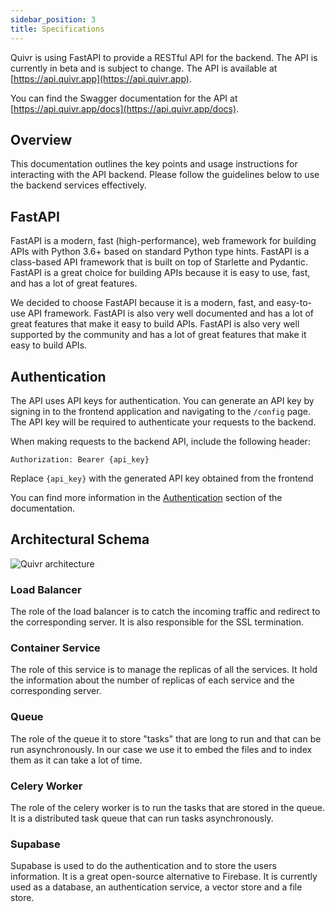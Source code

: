 ```yaml
---
sidebar_position: 3
title: Specifications
---
```


Quivr is using FastAPI to provide a RESTful API for the backend. The API is currently in beta and is subject to change. The API is available at [https://api.quivr.app](https://api.quivr.app).

You can find the Swagger documentation for the API at [https://api.quivr.app/docs](https://api.quivr.app/docs).

## Overview

This documentation outlines the key points and usage instructions for interacting with the API backend. Please follow the guidelines below to use the backend services effectively.

## FastAPI

FastAPI is a modern, fast (high-performance), web framework for building APIs with Python 3.6+ based on standard Python type hints. FastAPI is a class-based API framework that is built on top of Starlette and Pydantic. FastAPI is a great choice for building APIs because it is easy to use, fast, and has a lot of great features.

We decided to choose FastAPI because it is a modern, fast, and easy-to-use API framework. FastAPI is also very well documented and has a lot of great features that make it easy to build APIs. FastAPI is also very well supported by the community and has a lot of great features that make it easy to build APIs.

## Authentication

The API uses API keys for authentication. You can generate an API key by signing in to the frontend application and navigating to the `/config` page. The API key will be required to authenticate your requests to the backend.

When making requests to the backend API, include the following header:

```http
Authorization: Bearer {api_key}
```

Replace `{api_key}` with the generated API key obtained from the frontend

You can find more information in the [Authentication](/docs/Developers/useQuivr/get_your_api_key) section of the documentation.


## Architectural Schema 


<div style={{ textAlign: 'center' }}>
  <img src="/images/architectural-high-level.png" alt="Quivr architecture" style={{ width: '60%' }} />
</div>

### Load Balancer

The role of the load balancer is to catch the incoming traffic and redirect to the corresponding server. It is also responsible for the SSL termination.

### Container Service

The role of this service is to manage the replicas of all the services. It hold the information about the number of replicas of each service and the corresponding server.

### Queue

The role of the queue it to store "tasks" that are long to run and that can be run asynchronously. In our case we use it to embed the files and to index them as it can take a lot of time. 

### Celery Worker

The role of the celery worker is to run the tasks that are stored in the queue. It is a distributed task queue that can run tasks asynchronously.

### Supabase

Supabase is used to do the authentication and to store the users information. It is a great open-source alternative to Firebase. It is currently used as a database, an authentication service, a vector store and a file store.